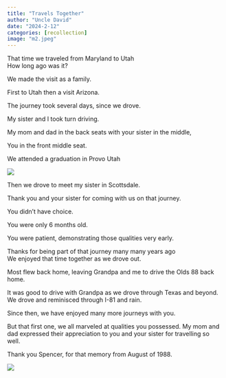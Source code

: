 ```yaml
---
title: "Travels Together"
author: "Uncle David"
date: "2024-2-12"
categories: [recollection]
image: "m2.jpeg"
---
```


That time we traveled from Maryland to Utah\
How long ago was it?

We made the visit as a family.

First to Utah then a visit Arizona.

The journey took several days, since we drove.

My sister and I took turn driving.

My mom and dad in the back seats with your sister in the middle,

You in the front middle seat.

We attended a graduation in Provo Utah

![](m1.jpeg)

Then we drove to meet my sister in Scottsdale.

Thank you and your sister for coming with us on that journey.

You didn't have choice.

You were only 6 months old.

You were patient, demonstrating those qualities very early.

Thanks for being part of that journey many many years ago\
We enjoyed that time together as we drove out.

Most flew back home, leaving Grandpa and me to drive the Olds 88 back home.

It was good to drive with Grandpa as we drove through Texas and beyond. We drove and reminisced through I-81 and rain.

Since then, we have enjoyed many more journeys with you.

But that first one, we all marveled at qualities you possessed. My mom and dad expressed their appreciation to you and your sister for travelling so well.

Thank you Spencer, for that memory from August of 1988.

![](m2.jpeg)

```{=html}
<script src="https://utteranc.es/client.js"
repo="https://github.com/spencerirvinereed/blogComment"
issue-term="pathname"
theme="github-light"
crossorigin="anonymous"
async>
</script>
```
